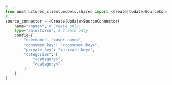 ```python Python SDK
# ...
from unstructured_client.models.shared import <Create|Update>SourceConnector
# ...
source_connector = <Create|Update>SourceConnector(
    name="<name>", # Create only.
    type="salesforce", # Create only.
    config={
        "username": "<user-name>",
        "consumer_key": "<consumer-key>",
        "private_key": "<private-key>",
        "categories": [
            "<category>",
            "<category>"
        ]
    }
)
```